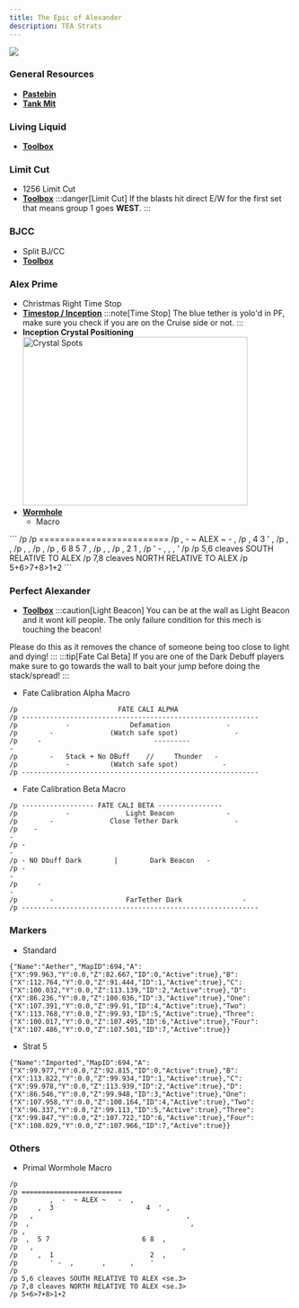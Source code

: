 ```yaml
---
title: The Epic of Alexander
description: TEA Strats
---
```


<img class="ulti-tooltip" src="/tea.png"/>

### General Resources ###
- <a href="https://pastebin.com/uxVnJm7R" target="_blank">**Pastebin**</a> 
- <a href="https://docs.google.com/spreadsheets/d/1zB5NpvIR0J5uAybtYkqAn_gglnmYcSCo0b0mgSZagUg/edit#gid=917445177" target="_blank">**Tank Mit**</a>

### Living Liquid
- <a href="https://ff14.toolboxgaming.space/?id=725383877116761&preview=1" target="_blank">**Toolbox**</a>

### Limit Cut ###
- 1256 Limit Cut
- <a href="https://ff14.toolboxgaming.space/?id=803293127441961&preview=1" target="_blank">**Toolbox**</a>
:::danger[Limit Cut]
If the blasts hit direct E/W for the first set that means group 1 goes **WEST**.
:::

### BJCC ###
- Split BJ/CC
- <a href="https://ff14.toolboxgaming.space/?id=492297437831961&preview=1" target="_blank">**Toolbox**</a>

### Alex Prime ###
- Christmas Right Time Stop
- <a href="https://ff14.toolboxgaming.space/?id=860745463802461&preview=1" target="_blank">**Timestop / Inception**</a>
:::note[Time Stop]
The blue tether is yolo'd in PF, make sure you check if you are on the Cruise side or not.
:::
- **Inception Crystal Positioning**
<img
        src="/crystals.png"
        width="400"
        height="300"
        decoding="async"
        loading="lazy"
        alt="Crystal Spots"
        onclick="location.href='/crystals.png'"
        style="cursor:pointer;"
        />
- <a href="https://ff14.toolboxgaming.space/?id=537197026169861&preview=1" target="_blank">**Wormhole**</a>
    - Macro

<div class="wormhole-macro">
```
/p
/p =========================
/p        ,  -  ~ ALEX ~   -  , 
/p     ,  4                       3  ' ,
/p   ,                                      ,
/p  ,                                        ,
/p , 
/p  ,  6 8                       5 7  ,
/p   ,                                     ,
/p     ,  2                        1  ,
/p        ' -  ,       ,      ,    '
/p
/p 5,6 cleaves SOUTH RELATIVE TO ALEX <se.3>
/p 7,8 cleaves NORTH RELATIVE TO ALEX <se.3>
/p 5+6>7+8>1+2
```
</div>

### Perfect Alexander ###
- <a href="https://ff14.toolboxgaming.space/?id=170875560147661&preview=1" target="_blank">**Toolbox**</a>
:::caution[Light Beacon]
You can be at the wall as Light Beacon and it wont kill people. The only failure condition for this mech is touching the beacon!

Please do this as it removes the chance of someone being too close to light and dying!
:::
:::tip[Fate Cal Beta]
If you are one of the Dark Debuff players make sure to go towards the wall to bait your jump before doing the stack/spread!
:::
- Fate Calibration Alpha Macro
```
/p                         FATE CALI ALPHA
/p -----------------------------------------------------------
/p            -               Defamation              -
/p        -              (Watch safe spot)              -
/p     -                            ---------                             - 
/p        -   Stack + No DBuff    //     Thunder   -
/p            -          (Watch safe spot)           -
/p -----------------------------------------------------------

```

- Fate Calibration Beta Macro
```
/p ------------------ FATE CALI BETA ----------------
/p            -              Light Beacon             -
/p        -              Close Tether Dark              -
/p    -                                                                      -
/p -                                                                           -
/p - NO Dbuff Dark        |        Dark Beacon   -
/p -                                                                           -
/p     -                                                                     -
/p        -                  FarTether Dark               -
/p -----------------------------------------------------------
```

### Markers ###

- Standard

```
{"Name":"Aether","MapID":694,"A":{"X":99.963,"Y":0.0,"Z":82.667,"ID":0,"Active":true},"B":{"X":112.764,"Y":0.0,"Z":91.444,"ID":1,"Active":true},"C":{"X":100.032,"Y":0.0,"Z":113.139,"ID":2,"Active":true},"D":{"X":86.236,"Y":0.0,"Z":100.036,"ID":3,"Active":true},"One":{"X":107.391,"Y":0.0,"Z":99.91,"ID":4,"Active":true},"Two":{"X":113.768,"Y":0.0,"Z":99.93,"ID":5,"Active":true},"Three":{"X":100.017,"Y":0.0,"Z":107.495,"ID":6,"Active":true},"Four":{"X":107.486,"Y":0.0,"Z":107.501,"ID":7,"Active":true}}
```

- Strat 5

```
{"Name":"Imported","MapID":694,"A":{"X":99.977,"Y":0.0,"Z":92.815,"ID":0,"Active":true},"B":{"X":113.822,"Y":0.0,"Z":99.934,"ID":1,"Active":true},"C":{"X":99.978,"Y":0.0,"Z":113.939,"ID":2,"Active":true},"D":{"X":86.546,"Y":0.0,"Z":99.948,"ID":3,"Active":true},"One":{"X":107.958,"Y":0.0,"Z":100.164,"ID":4,"Active":true},"Two":{"X":96.337,"Y":0.0,"Z":99.113,"ID":5,"Active":true},"Three":{"X":99.847,"Y":0.0,"Z":107.722,"ID":6,"Active":true},"Four":{"X":108.029,"Y":0.0,"Z":107.966,"ID":7,"Active":true}}
```


### Others ###

- Primal Wormhole Macro

```
/p
/p =========================
/p        ,  -  ~ ALEX ~   -  , 
/p     ,  3                       4  ' ,
/p   ,                                      ,
/p  ,                                        ,
/p , 
/p  ,  5 7                       6 8  ,
/p   ,                                     ,
/p     ,  1                        2  ,
/p        ' -  ,       ,      ,    '
/p
/p 5,6 cleaves SOUTH RELATIVE TO ALEX <se.3>
/p 7,8 cleaves NORTH RELATIVE TO ALEX <se.3>
/p 5+6>7+8>1+2
```
